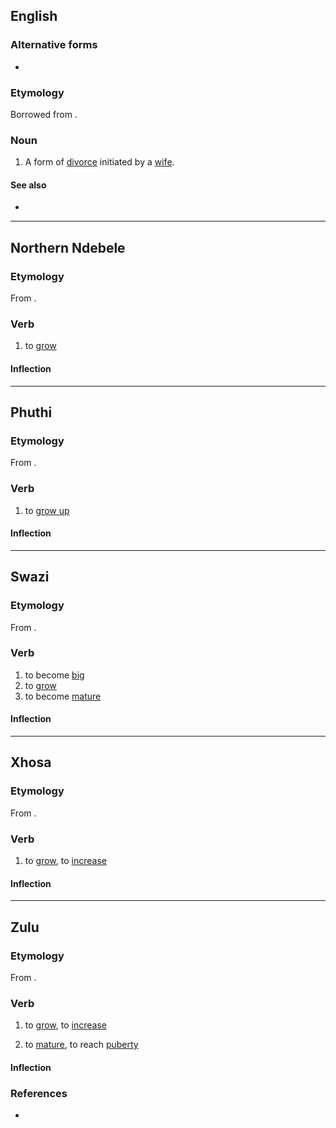 ==English==

===Alternative forms===
* {{l|en|khul'}}

===Etymology===
Borrowed from {{bor|en|ar|خُلْع}}.

===Noun===
{{wikipedia}}
{{en-noun|-}}

# {{lb|en|Islam}} A form of [[divorce]] initiated by a [[wife]].

====See also====
* {{l|en|talaq}}

----

==Northern Ndebele==

===Etymology===
From {{inh|nd|bnt-pro|*-kʊ́da}}.

===Verb===
{{nd-verb|khúla}}

# to [[grow]]

====Inflection====
{{rfinfl|nd|verb}}

----

==Phuthi==

===Etymology===
From {{inh|bnt-phu|bnt-pro|*-kʊ́da}}.

===Verb===
{{bnt-phu-verb|khúla}}

# to [[grow up]]

====Inflection====
{{rfinfl|bnt-phu|verb}}

----

==Swazi==

===Etymology===
From {{inh|ss|bnt-pro|*-kʊ́da}}.

===Verb===
{{ss-verb|khúla}}

# to become [[big]]
# to [[grow]]
# to become [[mature]]

====Inflection====
{{rfinfl|ss|verb}}

----

==Xhosa==

===Etymology===
From {{inh|xh|bnt-pro|*-kʊ́da}}.

===Verb===
{{xh-verb|khûla}}

# {{lb|xh|intransitive}} to [[grow]], to [[increase]]

====Inflection====
{{rfinfl|xh|verb}}

----

==Zulu==

===Etymology===
From {{inh|zu|bnt-pro|*-kʊ́da}}.

===Verb===
{{zu-verb|khûla}}

# {{lb|zu|intransitive}} to [[grow]], to [[increase]]
# {{lb|zu|intransitive}} to [[mature]], to reach [[puberty]]

====Inflection====
{{zu-infl-verb|HH}}

===References===
* {{R:zu:ZED||3.9}}